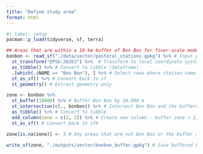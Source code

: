 ```yaml
---
title: "Define study area"
format: html
---
```


```r
#| label: setup
pacman::p_load(tidyverse, sf, terra)
```

```r
## Areas that are within a 10 km buffer of Bon Bon for finer-scale modelling
bonbon <- read_sf("./data/vector/pastoral_stations.gpkg") %>% # Input pastoral stations dataset
  st_transform("EPSG:28353") %>%  # Transform to local coordinate system
  as_tibble() %>% # Convert to tibble (dataframe)
  .[which(.$NAME == "Bon Bon"), ] %>% # Select rows where station name is Bon Bon
  st_as_sf() %>% # Convert back to sf
  st_geometry() # Extract geometry only

zone <- bonbon %>% 
  st_buffer(10000) %>% # Buffer Bon Bon by 10,000 m 
  st_intersection(c(., bonbon)) %>% # Intersect Bon Bon and the buffered Bon Bon
  as_tibble() %>% # Convert to tibble
  add_column(zone = c(2, 1)) %>% # Create new column - buffer zone = 2, bon bon = 1
  st_as_sf() # Convert back to sfm

zone[is.na(zone)] <- 3 # Any areas that are not Bon Bon or the buffer are zone 3

write_sf(zone, "./outputs/vector/bonbon_buffer.gpkg") # Save buffered Bon Bon geometry as geopackage
```
